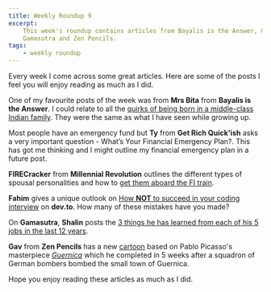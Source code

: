 ```yaml
---
title: Weekly Roundup 9
excerpt:
    This week's roundup contains articles from Bayalis is the Answer, Get Rich Quick'ish, Millennial Revolution, dev.to,
    Gamasutra and Zen Pencils.
tags:
    - weekly roundup
---
```


Every week I come across some great articles. Here are some of the posts I feel you will enjoy reading as much as I did.

One of my favourite posts of the week was from **Mrs Bita** from **Bayalis is the Answer**. I could relate to all the
[quirks of being born in a middle-class Indian family](http://www.bayalisistheanswer.com/indian-quirks/). They were the
same as what I have seen while growing up.

Most people have an emergency fund but **Ty** from **Get Rich Quick'ish** asks a very important question - What’s Your
Financial Emergency Plan?. This has got me thinking and I might outline my financial emergency plan in a future post.

**FIRECracker** from **Millennial Revolution** outlines the different types of spousal personalities and how to
[get them aboard the FI train](http://www.millennial-revolution.com/build/get-spouse-aboard-fi-train/).

**Fahim** gives a unique outlook on
[How **NOT** to succeed in your coding interview](https://dev.to/fahimulhaq/how-not-to-succeed-in-your-45-minute-coding-interview)
on **dev.to**. How many of these mistakes have you made?

On **Gamasutra**, **Shalin** posts the
[3 things he has learned from each of his 5 jobs in the last 12 years](http://www.gamasutra.com/blogs/ShalinShodhan/20170316/293823/3_things_I_learned_from_5_jobs_in_12_years.php).

**Gav** from **Zen Pencils** has a new [cartoon](http://zenpencils.com/comic/picasso/) based on Pablo Picasso's
masterpiece _[Guernica](http://www.pablopicasso.org/guernica.jsp)_ which he completed in 5 weeks after a squadron of
German bombers bombed the small town of Guernica.

Hope you enjoy reading these articles as much as I did.
